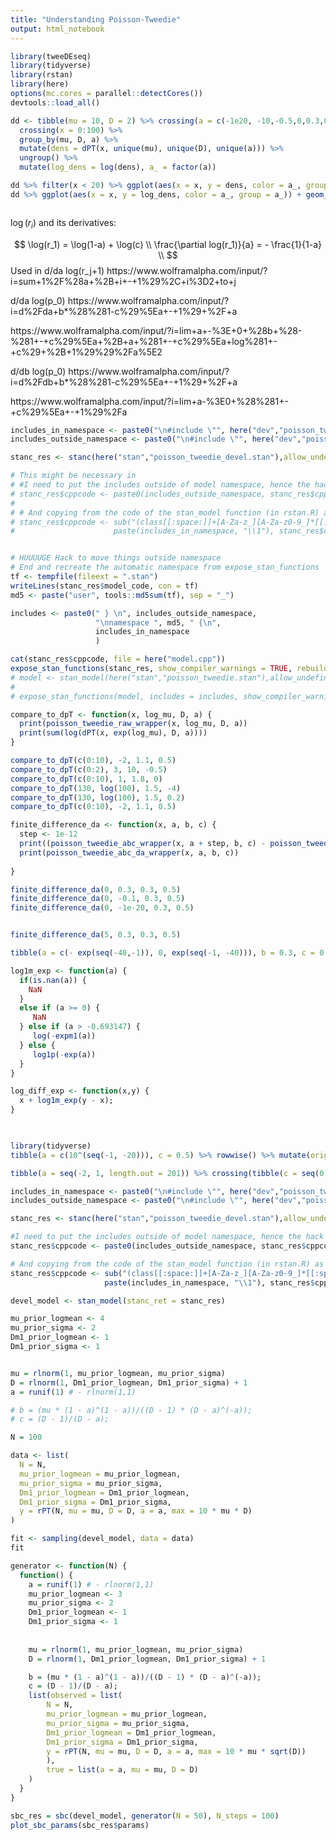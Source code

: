 ---
title: "Understanding Poisson-Tweedie"
output: html_notebook
---


```{r setup}
library(tweeDEseq)
library(tidyverse)
library(rstan)
library(here)
options(mc.cores = parallel::detectCores())
devtools::load_all()
```

```{r}
dd <- tibble(mu = 10, D = 2) %>% crossing(a = c(-1e20, -10,-0.5,0,0.3,0.5,0.7,0.9)) %>%
  crossing(x = 0:100) %>%
  group_by(mu, D, a) %>%
  mutate(dens = dPT(x, unique(mu), unique(D), unique(a))) %>%
  ungroup() %>%
  mutate(log_dens = log(dens), a_ = factor(a))

dd %>% filter(x < 20) %>% ggplot(aes(x = x, y = dens, color = a_, group = a_)) + geom_line()
dd %>% ggplot(aes(x = x, y = log_dens, color = a_, group = a_)) + geom_line()
```

```{r}

```


$\log(r_i)$ and its derivatives:

$$
\log(r_1) = \log(1-a) + \log(c)  \\
\frac{\partial log(r_1)}{a} = - \frac{1}{1-a} \\
$$
Used in d/da log(r_j+1)
https://www.wolframalpha.com/input/?i=sum+1%2F%28a+%2B+i+-+1%29%2C+i%3D2+to+j

d/da log(p_0)
https://www.wolframalpha.com/input/?i=d%2Fda+b*%28%281-c%29%5Ea+-+1%29+%2F+a

https://www.wolframalpha.com/input/?i=lim+a+-%3E+0+%28b+%28-%281+-+c%29%5Ea+%2B+a+%281+-+c%29%5Ea+log%281+-+c%29+%2B+1%29%29%2Fa%5E2

d/db log(p_0)
https://www.wolframalpha.com/input/?i=d%2Fdb+b*%28%281-c%29%5Ea+-+1%29+%2F+a

https://www.wolframalpha.com/input/?i=lim+a-%3E0+%28%281+-+c%29%5Ea+-+1%29%2Fa


```{r}

includes_in_namespace <- paste0("\n#include \"", here("dev","poisson_tweedie.hpp"), "\"\n")
includes_outside_namespace <- paste0("\n#include \"", here("dev","poisson_tweedie_outside_namespace.hpp"), "\"\n")

stanc_res <- stanc(here("stan","poisson_tweedie_devel.stan"),allow_undefined = TRUE);

# This might be necessary in 
# #I need to put the includes outside of model namespace, hence the hack here
# stanc_res$cppcode <- paste0(includes_outside_namespace, stanc_res$cppcode)
# 
# # And copying from the code of the stan_model function (in rstan.R) as includes are supported there (not in stanc)
# stanc_res$cppcode <- sub("(class[[:space:]]+[A-Za-z_][A-Za-z0-9_]*[[:space:]]*: public prob_grad \\{)",
#                      paste(includes_in_namespace, "\\1"), stanc_res$cppcode)


# HUUUUGE Hack to move things outside namespace
# End and recreate the automatic namespace from expose_stan_functions
tf <- tempfile(fileext = ".stan")
writeLines(stanc_res$model_code, con = tf)
md5 <- paste("user", tools::md5sum(tf), sep = "_")

includes <- paste0(" } \n", includes_outside_namespace, 
                   "\nnamespace ", md5, " {\n",
                   includes_in_namespace
                   )

cat(stanc_res$cppcode, file = here("model.cpp"))
expose_stan_functions(stanc_res, show_compiler_warnings = TRUE, rebuild = TRUE, includes = includes)
# model <- stan_model(here("stan","poisson_tweedie.stan"),allow_undefined = TRUE, includes = includes, verbose = TRUE)
# 
# expose_stan_functions(model, includes = includes, show_compiler_warnings = TRUE)

```

```{r}
compare_to_dpT <- function(x, log_mu, D, a) {
  print(poisson_tweedie_raw_wrapper(x, log_mu, D, a))
  print(sum(log(dPT(x, exp(log_mu), D, a))))
}

compare_to_dpT(c(0:10), -2, 1.1, 0.5)
compare_to_dpT(c(0:2), 3, 10, -0.5)
compare_to_dpT(c(0:10), 1, 1.8, 0)
compare_to_dpT(130, log(100), 1.5, -4)
compare_to_dpT(130, log(100), 1.5, 0.2)
compare_to_dpT(c(0:10), -2, 1.1, 0.5)

finite_difference_da <- function(x, a, b, c) {
  step <- 1e-12
  print((poisson_tweedie_abc_wrapper(x, a + step, b, c) - poisson_tweedie_abc_wrapper(x, a, b, c)) / step)
  print(poisson_tweedie_abc_da_wrapper(x, a, b, c))
  
}

finite_difference_da(0, 0.3, 0.3, 0.5)
finite_difference_da(0, -0.1, 0.3, 0.5)
finite_difference_da(0, -1e-20, 0.3, 0.5)


finite_difference_da(5, 0.3, 0.3, 0.5)
```


```{r}
tibble(a = c(- exp(seq(-40,-1)), 0, exp(seq(-1, -40))), b = 0.3, c = 0.5) %>% rowwise() %>% mutate(lpmf = poisson_tweedie_abc_wrapper(0, a, b, c)) %>% arrange(a) #%>% ggplot(aes(a, lpmf)) + geom_line()
```

```{r}
log1m_exp <- function(a) {
  if(is.nan(a)) {
    NaN
  }
  else if (a >= 0) {
     NaN
  } else if (a > -0.693147) {
     log(-expm1(a))
  } else {
     log1p(-exp(a))
  }  
}

log_diff_exp <- function(x,y) {
  x + log1m_exp(y - x);
}

 
```


```{r}
library(tidyverse)
tibble(a = c(10^(seq(-1, -20))), c = 0.5) %>% rowwise() %>% mutate(orig = ((1.0-c)^a - 1.0) /a, series = log(1-c) + 0.5 * (a * log(1-c)^2) + (a^2 * log(1-c) ^ 3)/ 6)  %>% arrange(a)
```

```{r}
tibble(a = seq(-2, 1, length.out = 201)) %>% crossing(tibble(c = seq(0.4,0.6, length.out = 201))) %>% rowwise() %>% mutate(orig = ((1.0-c)^a - 1.0) /a ) %>% ggplot(aes(x = a, y = c, fill = orig)) + geom_raster() + scale_fill_continuous()
```

```{r}

includes_in_namespace <- paste0("\n#include \"", here("dev","poisson_tweedie.hpp"), "\"\n")
includes_outside_namespace <- paste0("\n#include \"", here("dev","poisson_tweedie_outside_namespace.hpp"), "\"\n")

stanc_res <- stanc(here("stan","poisson_tweedie_devel.stan"),allow_undefined = TRUE);

#I need to put the includes outside of model namespace, hence the hack here
stanc_res$cppcode <- paste0(includes_outside_namespace, stanc_res$cppcode)

# And copying from the code of the stan_model function (in rstan.R) as includes are supported there (not in stanc)
stanc_res$cppcode <- sub("(class[[:space:]]+[A-Za-z_][A-Za-z0-9_]*[[:space:]]*: public prob_grad \\{)",
                     paste(includes_in_namespace, "\\1"), stanc_res$cppcode)

devel_model <- stan_model(stanc_ret = stanc_res)
```

```{r}
mu_prior_logmean <- 4
mu_prior_sigma <- 2
Dm1_prior_logmean <- 1
Dm1_prior_sigma <- 1


mu = rlnorm(1, mu_prior_logmean, mu_prior_sigma)
D = rlnorm(1, Dm1_prior_logmean, Dm1_prior_sigma) + 1
a = runif(1) # - rlnorm(1,1)

# b = (mu * (1 - a)^(1 - a))/((D - 1) * (D - a)^(-a));
# c = (D - 1)/(D - a);

N = 100

data <- list(
  N = N,
  mu_prior_logmean = mu_prior_logmean,
  mu_prior_sigma = mu_prior_sigma,
  Dm1_prior_logmean = Dm1_prior_logmean,
  Dm1_prior_sigma = Dm1_prior_sigma,
  y = rPT(N, mu = mu, D = D, a = a, max = 10 * mu * D)
)

fit <- sampling(devel_model, data = data)
fit                

```


```{r}

generator <- function(N) {
  function() {
    a = runif(1) # - rlnorm(1,1)
    mu_prior_logmean <- 3
    mu_prior_sigma <- 2
    Dm1_prior_logmean <- 1
    Dm1_prior_sigma <- 1
    
    
    mu = rlnorm(1, mu_prior_logmean, mu_prior_sigma)
    D = rlnorm(1, Dm1_prior_logmean, Dm1_prior_sigma) + 1

    b = (mu * (1 - a)^(1 - a))/((D - 1) * (D - a)^(-a));
    c = (D - 1)/(D - a);
    list(observed = list(
        N = N,
        mu_prior_logmean = mu_prior_logmean,
        mu_prior_sigma = mu_prior_sigma,
        Dm1_prior_logmean = Dm1_prior_logmean,
        Dm1_prior_sigma = Dm1_prior_sigma,
        y = rPT(N, mu = mu, D = D, a = a, max = 10 * mu * sqrt(D))
        ),
        true = list(a = a, mu = mu, D = D)
    )
  }
}

sbc_res = sbc(devel_model, generator(N = 50), N_steps = 100)
plot_sbc_params(sbc_res$params)
```





